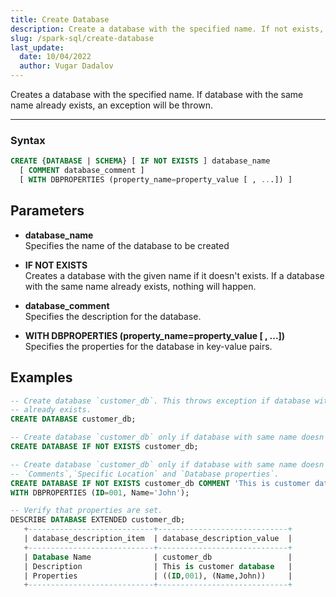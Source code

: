 ```yaml
---
title: Create Database
description: Create a database with the specified name. If not exists, with optional comment and database properties. Syntax, parameters, and examples included.
slug: /spark-sql/create-database
last_update:
  date: 10/04/2022
  author: Vugar Dadalov
---
```


Creates a database with the specified name. If database with the same name already exists, an exception will be thrown.
___

### Syntax

```sql
CREATE {DATABASE | SCHEMA} [ IF NOT EXISTS ] database_name
  [ COMMENT database_comment ]
  [ WITH DBPROPERTIES (property_name=property_value [ , ...]) ]
```



## Parameters

- **database_name**  
    Specifies the name of the database to be created

- **IF NOT EXISTS**  
    Creates a database with the given name if it doesn't exists. If a database with the same name already exists, nothing will happen.

- **database_comment**  
    Specifies the description for the database.

- **WITH DBPROPERTIES (property_name=property_value [ , ...])**  
    Specifies the properties for the database in key-value pairs.

## Examples

```sql
-- Create database `customer_db`. This throws exception if database with name customer_db
-- already exists.
CREATE DATABASE customer_db;

-- Create database `customer_db` only if database with same name doesn't exist.
CREATE DATABASE IF NOT EXISTS customer_db;

-- Create database `customer_db` only if database with same name doesn't exist with 
-- `Comments`,`Specific Location` and `Database properties`.
CREATE DATABASE IF NOT EXISTS customer_db COMMENT 'This is customer database' LOCATION 
WITH DBPROPERTIES (ID=001, Name='John');

-- Verify that properties are set.
DESCRIBE DATABASE EXTENDED customer_db;
   +----------------------------+-----------------------------+
   | database_description_item  | database_description_value  |
   +----------------------------+-----------------------------+
   | Database Name              | customer_db                 |
   | Description                | This is customer database   |
   | Properties                 | ((ID,001), (Name,John))     |
   +----------------------------+-----------------------------+
```